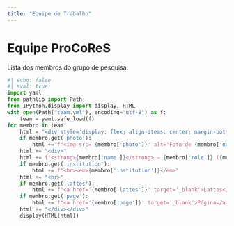```yaml
---
title: "Equipe de Trabalho"
---
```


# Equipe ProCoReS

Lista dos membros do grupo de pesquisa.

```python
#| echo: false
#| eval: true
import yaml
from pathlib import Path
from IPython.display import display, HTML
with open(Path("team.yml"), encoding="utf-8") as f:
    team = yaml.safe_load(f)
for membro in team:
    html = "<div style='display: flex; align-items: center; margin-bottom: 1em;'>"
    if membro.get('photo'):
        html += f"<img src='{membro['photo']}' alt='Foto de {membro['name']}' style='width:70px; height:70px; object-fit:cover; border-radius:50%; margin-right: 1em;'>"
    html += "<div>"
    html += f"<strong>{membro['name']}</strong> — {membro['role']} ({membro['area']})"
    if membro.get('institution'):
        html += f"<br><em>{membro['institution']}</em>"
    html += "<br>"
    if membro.get('lattes'):
        html += f"<a href='{membro['lattes']}' target='_blank'>Lattes</a> "
    if membro.get('page'):
        html += f"<a href='{membro['page']}' target='_blank'>Página</a>"
    html += "</div></div>"
    display(HTML(html))
```
